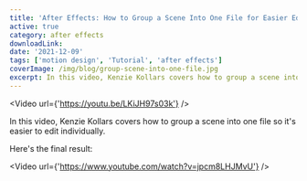 ```yaml
---
title: 'After Effects: How to Group a Scene Into One File for Easier Editing'
active: true
category: after effects
downloadLink:
date: '2021-12-09'
tags: ['motion design', 'Tutorial', 'after effects']
coverImage: /img/blog/group-scene-into-one-file.jpg
excerpt: In this video, Kenzie Kollars covers how to group a scene into one file so it's easier to edit individually.
---
```

<Video url={'https://youtu.be/LKiJH97s03k'} />

In this video, Kenzie Kollars covers how to group a scene into one file so it's easier to edit individually.

Here's the final result: 

<Video url={'https://www.youtube.com/watch?v=jpcm8LHJMvU'} />
